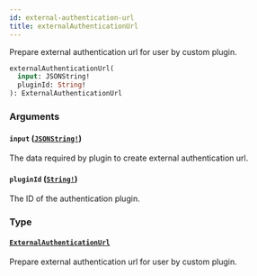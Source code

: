 ```yaml
---
id: external-authentication-url
title: externalAuthenticationUrl
---
```


Prepare external authentication url for user by custom plugin.

```graphql
externalAuthenticationUrl(
  input: JSONString!
  pluginId: String!
): ExternalAuthenticationUrl

```

### Arguments

#### `input` ([`JSONString!`](/developer/api-reference/scalars/json-string.mdx))

The data required by plugin to create external authentication url.

#### `pluginId` ([`String!`](/developer/api-reference/scalars/string.mdx))

The ID of the authentication plugin.

### Type

#### [`ExternalAuthenticationUrl`](/developer/api-reference/objects/external-authentication-url.mdx)

Prepare external authentication url for user by custom plugin.
